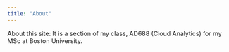 ```yaml
---
title: "About"
---
```


About this site: It is a section of my class, AD688 (Cloud Analytics) for my MSc at Boston University. 
